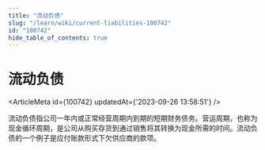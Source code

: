 ```yaml
---
title: "流动负债"
slug: "/learn/wiki/current-liabilities-100742"
id: "100742"
hide_table_of_contents: true
---
```



# 流动负债

<ArticleMeta id={100742} updatedAt={'2023-09-26 13:58:51'} />
<div className='border-solid border-b border-t-0 my-4 border-[var(--ifm-color-gray-300)]' />

流动负债指公司一年内或正常经营周期内到期的短期财务债务。营运周期，也称为现金循环周期，是公司从购买存货到通过销售将其转换为现金所需的时间。流动负债的一个例子是应付账款形式下欠供应商的款项。
